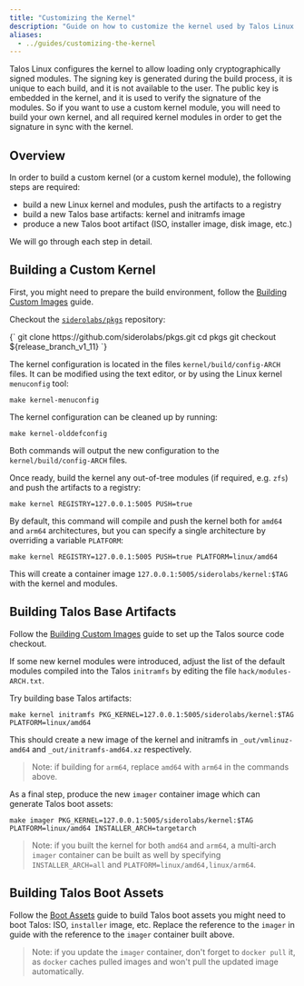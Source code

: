 ```yaml
---
title: "Customizing the Kernel"
description: "Guide on how to customize the kernel used by Talos Linux."
aliases:
  - ../guides/customizing-the-kernel
---
```



Talos Linux configures the kernel to allow loading only cryptographically signed modules.
The signing key is generated during the build process, it is unique to each build, and it is not available to the user.
The public key is embedded in the kernel, and it is used to verify the signature of the modules.
So if you want to use a custom kernel module, you will need to build your own kernel, and all required kernel modules in order to get the signature in sync with the kernel.

## Overview

In order to build a custom kernel (or a custom kernel module), the following steps are required:

- build a new Linux kernel and modules, push the artifacts to a registry
- build a new Talos base artifacts: kernel and initramfs image
- produce a new Talos boot artifact (ISO, installer image, disk image, etc.)

We will go through each step in detail.

## Building a Custom Kernel

First, you might need to prepare the build environment, follow the [Building Custom Images](./building-images) guide.

Checkout the [`siderolabs/pkgs`](https://github.com/siderolabs/pkgs) repository:

<CodeBlock lang="sh">
{`
git clone https://github.com/siderolabs/pkgs.git
cd pkgs
git checkout ${release_branch_v1_11}
`}
</CodeBlock>

The kernel configuration is located in the files `kernel/build/config-ARCH` files.
It can be modified using the text editor, or by using the Linux kernel `menuconfig` tool:

```shell
make kernel-menuconfig
```

The kernel configuration can be cleaned up by running:

```shell
make kernel-olddefconfig
```

Both commands will output the new configuration to the `kernel/build/config-ARCH` files.

Once ready, build the kernel any out-of-tree modules (if required, e.g. `zfs`) and push the artifacts to a registry:

```shell
make kernel REGISTRY=127.0.0.1:5005 PUSH=true
```

By default, this command will compile and push the kernel both for `amd64` and `arm64` architectures, but you can specify a single architecture by overriding
a variable `PLATFORM`:

```shell
make kernel REGISTRY=127.0.0.1:5005 PUSH=true PLATFORM=linux/amd64
```

This will create a container image `127.0.0.1:5005/siderolabs/kernel:$TAG` with the kernel and modules.

## Building Talos Base Artifacts

Follow the [Building Custom Images](./building-images) guide to set up the Talos source code checkout.

If some new kernel modules were introduced, adjust the list of the default modules compiled into the Talos `initramfs` by
editing the file `hack/modules-ARCH.txt`.

Try building base Talos artifacts:

```shell
make kernel initramfs PKG_KERNEL=127.0.0.1:5005/siderolabs/kernel:$TAG PLATFORM=linux/amd64
```

This should create a new image of the kernel and initramfs in `_out/vmlinuz-amd64` and `_out/initramfs-amd64.xz` respectively.

> Note: if building for `arm64`, replace `amd64` with `arm64` in the commands above.

As a final step, produce the new `imager` container image which can generate Talos boot assets:

```shell
make imager PKG_KERNEL=127.0.0.1:5005/siderolabs/kernel:$TAG PLATFORM=linux/amd64 INSTALLER_ARCH=targetarch
```

> Note: if you built the kernel for both `amd64` and `arm64`, a multi-arch `imager` container can be built as well by specifying `INSTALLER_ARCH=all` and `PLATFORM=linux/amd64,linux/arm64`.

## Building Talos Boot Assets

Follow the [Boot Assets](../../platform-specific-installations/boot-assets) guide to build Talos boot assets you might need to boot Talos: ISO, `installer` image, etc.
Replace the reference to the `imager` in guide with the reference to the `imager` container built above.

> Note: if you update the `imager` container, don't forget to `docker pull` it, as `docker` caches pulled images and won't pull the updated image automatically.
